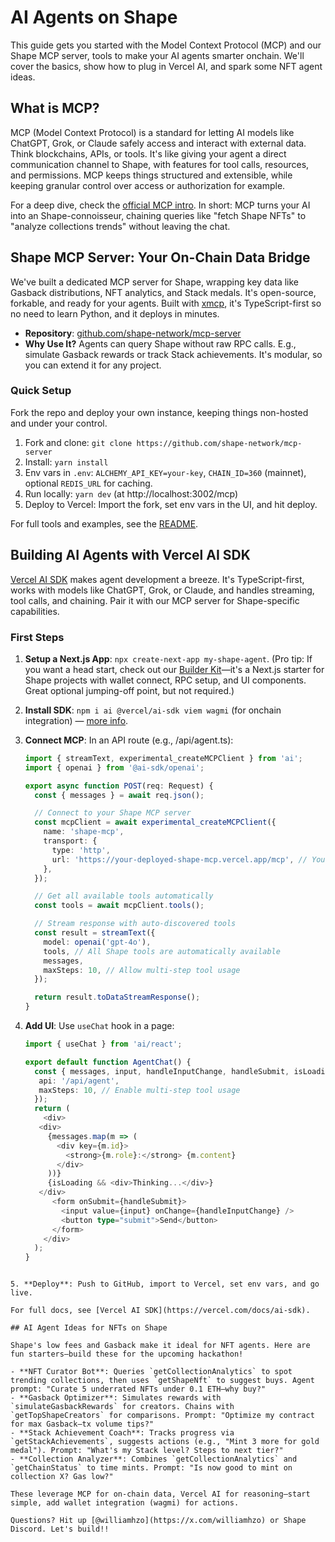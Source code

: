 # AI Agents on Shape

This guide gets you started with the Model Context Protocol (MCP) and our Shape MCP server, tools to make your AI agents smarter onchain. We'll cover the basics, show how to plug in Vercel AI, and spark some NFT agent ideas.

## What is MCP?

MCP (Model Context Protocol) is a standard for letting AI models like ChatGPT, Grok, or Claude safely access and interact with external data. Think blockchains, APIs, or tools. It's like giving your agent a direct communication channel to Shape, with features for tool calls, resources, and permissions. MCP keeps things structured and extensible, while keeping granular control over access or authorization for example.

For a deep dive, check the [official MCP intro](https://modelcontextprotocol.io/introduction). In short: MCP turns your AI into an Shape-connoisseur, chaining queries like "fetch Shape NFTs" to "analyze collections trends" without leaving the chat.

## Shape MCP Server: Your On-Chain Data Bridge

We've built a dedicated MCP server for Shape, wrapping key data like Gasback distributions, NFT analytics, and Stack medals. It's open-source, forkable, and ready for your agents. Built with [xmcp](https://xmcp.dev/), it's TypeScript-first so no need to learn Python, and it deploys in minutes.

- **Repository**: [github.com/shape-network/mcp-server](https://github.com/shape-network/mcp-server)
- **Why Use It?** Agents can query Shape without raw RPC calls. E.g., simulate Gasback rewards or track Stack achievements. It's modular, so you can extend it for any project.

### Quick Setup

Fork the repo and deploy your own instance, keeping things non-hosted and under your control.

1. Fork and clone: `git clone https://github.com/shape-network/mcp-server`
2. Install: `yarn install`
3. Env vars in `.env`: `ALCHEMY_API_KEY=your-key`, `CHAIN_ID=360` (mainnet), optional `REDIS_URL` for caching.
4. Run locally: `yarn dev` (at http://localhost:3002/mcp)
5. Deploy to Vercel: Import the fork, set env vars in the UI, and hit deploy.

For full tools and examples, see the [README](https://github.com/shape-network/mcp-server/blob/main/README.md).

## Building AI Agents with Vercel AI SDK

[Vercel AI SDK](https://ai-sdk.dev/docs/introduction) makes agent development a breeze. It's TypeScript-first, works with models like ChatGPT, Grok, or Claude, and handles streaming, tool calls, and chaining. Pair it with our MCP server for Shape-specific capabilities.

### First Steps

1. **Setup a Next.js App**: `npx create-next-app my-shape-agent`. (Pro tip: If you want a head start, check out our [Builder Kit](https://github.com/shape-network/builder-kit)—it's a Next.js starter for Shape projects with wallet connect, RPC setup, and UI components. Great optional jumping-off point, but not required.)
2. **Install SDK**: `npm i ai @vercel/ai-sdk viem wagmi` (for onchain integration) — [more info](https://ai-sdk.dev/docs/introduction).
3. **Connect MCP**: In an API route (e.g., /api/agent.ts):

   ```ts
   import { streamText, experimental_createMCPClient } from 'ai';
   import { openai } from '@ai-sdk/openai';

   export async function POST(req: Request) {
     const { messages } = await req.json();

     // Connect to your Shape MCP server
     const mcpClient = await experimental_createMCPClient({
       name: 'shape-mcp',
       transport: {
         type: 'http',
         url: 'https://your-deployed-shape-mcp.vercel.app/mcp', // Your deployed MCP server
       },
     });

     // Get all available tools automatically
     const tools = await mcpClient.tools();

     // Stream response with auto-discovered tools
     const result = streamText({
       model: openai('gpt-4o'),
       tools, // All Shape tools are automatically available
       messages,
       maxSteps: 10, // Allow multi-step tool usage
     });

     return result.toDataStreamResponse();
   }
   ```

4. **Add UI**: Use `useChat` hook in a page:

   ```ts
   import { useChat } from 'ai/react';

   export default function AgentChat() {
     const { messages, input, handleInputChange, handleSubmit, isLoading } = useChat({
      api: '/api/agent',
      maxSteps: 10, // Enable multi-step tool usage
     });
     return (
       <div>
      <div>
        {messages.map(m => (
          <div key={m.id}>
            <strong>{m.role}:</strong> {m.content}
          </div>
        ))}
        {isLoading && <div>Thinking...</div>}
      </div>
         <form onSubmit={handleSubmit}>
           <input value={input} onChange={handleInputChange} />
           <button type="submit">Send</button>
         </form>
       </div>
     );
   }
   ```

```

5. **Deploy**: Push to GitHub, import to Vercel, set env vars, and go live.

For full docs, see [Vercel AI SDK](https://vercel.com/docs/ai-sdk).

## AI Agent Ideas for NFTs on Shape

Shape's low fees and Gasback make it ideal for NFT agents. Here are fun starters—build these for the upcoming hackathon!

- **NFT Curator Bot**: Queries `getCollectionAnalytics` to spot trending collections, then uses `getShapeNft` to suggest buys. Agent prompt: "Curate 5 underrated NFTs under 0.1 ETH—why buy?"
- **Gasback Optimizer**: Simulates rewards with `simulateGasbackRewards` for creators. Chains with `getTopShapeCreators` for comparisons. Prompt: "Optimize my contract for max Gasback—tx volume tips?"
- **Stack Achievement Coach**: Tracks progress via `getStackAchievements`, suggests actions (e.g., "Mint 3 more for gold medal"). Prompt: "What's my Stack level? Steps to next tier?"
- **Collection Analyzer**: Combines `getCollectionAnalytics` and `getChainStatus` to time mints. Prompt: "Is now good to mint on collection X? Gas low?"

These leverage MCP for on-chain data, Vercel AI for reasoning—start simple, add wallet integration (wagmi) for actions.

Questions? Hit up [@williamhzo](https://x.com/williamhzo) or Shape Discord. Let's build!!
```
